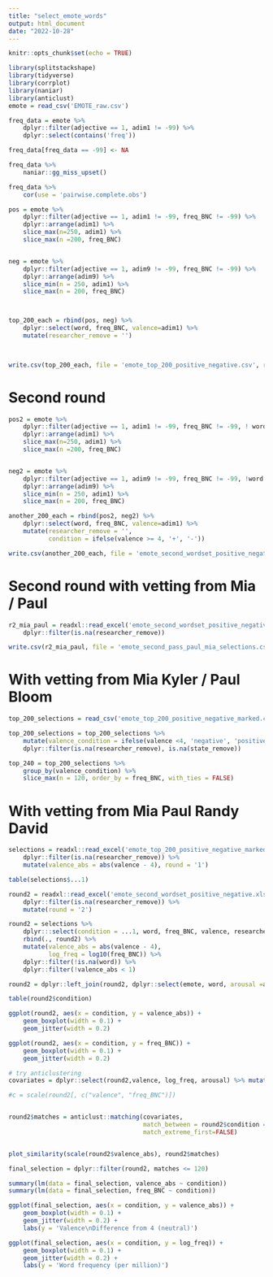 ```yaml
---
title: "select_emote_words"
output: html_document
date: "2022-10-28"
---
```


```r
knitr::opts_chunk$set(echo = TRUE)
```



```r
library(splitstackshape)
library(tidyverse)
library(corrplot)
library(naniar)
library(anticlust)
emote = read_csv('EMOTE_raw.csv')

freq_data = emote %>%
    dplyr::filter(adjective == 1, adim1 != -99) %>%
    dplyr::select(contains('freq'))

freq_data[freq_data == -99] <- NA

freq_data %>%
    naniar::gg_miss_upset()

freq_data %>%
    cor(use = 'pairwise.complete.obs')
```


```r
pos = emote %>%
    dplyr::filter(adjective == 1, adim1 != -99, freq_BNC != -99) %>%
    dplyr::arrange(adim1) %>%
    slice_max(n=250, adim1) %>%
    slice_max(n =200, freq_BNC)


neg = emote %>%
    dplyr::filter(adjective == 1, adim9 != -99, freq_BNC != -99) %>%
    dplyr::arrange(adim9) %>%
    slice_min(n = 250, adim1) %>%
    slice_max(n = 200, freq_BNC)



top_200_each = rbind(pos, neg) %>%
    dplyr::select(word, freq_BNC, valence=adim1) %>%
    mutate(researcher_remove = '')
    


write.csv(top_200_each, file = 'emote_top_200_positive_negative.csv', row.names = FALSE)
```

# Second round 
```r
pos2 = emote %>%
    dplyr::filter(adjective == 1, adim1 != -99, freq_BNC != -99, ! word %in% top_200_each$word) %>%
    dplyr::arrange(adim1) %>%
    slice_max(n=250, adim1) %>%
    slice_max(n =200, freq_BNC)


neg2 = emote %>%
    dplyr::filter(adjective == 1, adim9 != -99, freq_BNC != -99, !word %in% top_200_each$word) %>%
    dplyr::arrange(adim9) %>%
    slice_min(n = 250, adim1) %>%
    slice_max(n = 200, freq_BNC)

another_200_each = rbind(pos2, neg2) %>%
    dplyr::select(word, freq_BNC, valence=adim1) %>%
    mutate(researcher_remove = '',
           condition = ifelse(valence >= 4, '+', '-')) 

write.csv(another_200_each, file = 'emote_second_wordset_positive_negative.csv', row.names = FALSE)
```

# Second round with vetting from Mia / Paul

```r
r2_mia_paul = readxl::read_excel('emote_second_wordset_positive_negative.xls') %>%
    dplyr::filter(is.na(researcher_remove))

write.csv(r2_mia_paul, file = 'emote_second_pass_paul_mia_selections.csv')

```


# With vetting from Mia Kyler / Paul Bloom
```r
top_200_selections = read_csv('emote_top_200_positive_negative_marked.csv') 

top_200_selections = top_200_selections %>%
    mutate(valence_condition = ifelse(valence <4, 'negative', 'positive')) %>%
    dplyr::filter(is.na(researcher_remove), is.na(state_remove)) 

top_240 = top_200_selections %>%
    group_by(valence_condition) %>%
    slice_max(n = 120, order_by = freq_BNC, with_ties = FALSE)

```

# With vetting from Mia Paul Randy David


```r
selections = readxl::read_excel('emote_top_200_positive_negative_marked_RPA_DP.xlsx') %>%
    dplyr::filter(is.na(researcher_remove)) %>%
    mutate(valence_abs = abs(valence - 4), round = '1') 

table(selections$...1)

round2 = readxl::read_excel('emote_second_wordset_positive_negative.xls') %>%
    dplyr::filter(is.na(researcher_remove)) %>%
    mutate(round = '2') 

round2 = selections %>%
    dplyr:::select(condition = ...1, word, freq_BNC, valence, researcher_remove, round) %>%
    rbind(., round2) %>%
    mutate(valence_abs = abs(valence - 4),
           log_freq = log10(freq_BNC)) %>%
    dplyr::filter(!is.na(word)) %>%
    dplyr::filter(!valence_abs < 1)

round2 = dplyr::left_join(round2, dplyr::select(emote, word, arousal =adim2), by= 'word')

table(round2$condition)

ggplot(round2, aes(x = condition, y = valence_abs)) +
    geom_boxplot(width = 0.1) +
    geom_jitter(width = 0.2) 

ggplot(round2, aes(x = condition, y = freq_BNC)) +
    geom_boxplot(width = 0.1) +
    geom_jitter(width = 0.2) 

# try anticlustering
covariates = dplyr::select(round2,valence, log_freq, arousal) %>% mutate_all(scale)

#c = scale(round2[, c("valence", "freq_BNC")])


round2$matches = anticlust::matching(covariates,
                                     match_between = round2$condition == '+',
                                     match_extreme_first=FALSE)


plot_similarity(scale(round2$valence_abs), round2$matches)

final_selection = dplyr::filter(round2, matches <= 120)

summary(lm(data = final_selection, valence_abs ~ condition))
summary(lm(data = final_selection, freq_BNC ~ condition))

ggplot(final_selection, aes(x = condition, y = valence_abs)) +
    geom_boxplot(width = 0.1) +
    geom_jitter(width = 0.2) +
    labs(y = 'Valence\nDifference from 4 (neutral)')

ggplot(final_selection, aes(x = condition, y = log_freq)) +
    geom_boxplot(width = 0.1) +
    geom_jitter(width = 0.2) +
    labs(y = 'Word frequency (per million)') 
```


<!-- # Stratify based on valence (condition - positive vs. negative), valence (within-condition), arousal, freq_BNC -->

<!-- ```{r} -->
<!-- top_240 = top_240 %>% -->
<!--     dplyr::select(word, valence_condition) %>% -->
<!--     left_join(emote) %>% -->
<!--     group_by(valence_condition) %>% -->
<!--     mutate(freq_BNC_strat = ntile(freq_BNC, n = 3)) %>% -->
<!--     group_by(valence_condition, freq_BNC_strat) %>% -->
<!--     mutate(valence_strat = ntile(adim1, n = 2)) %>% -->
<!--     group_by(valence_condition, freq_BNC_strat, valence_strat) %>% -->
<!--     mutate(arousal_strat = ntile(adim2, n = 2)) -->


<!-- set.seed(11291993) -->

<!-- # stratify 20 times, pick the one with the smallest statistical differences between bins -->
<!-- for (i in 1:20){ -->
<!--     strast = stratified(indt = top_240, -->
<!--                     group = c('valence_condition', 'valence_strat', 'freq_BNC_strat', 'arousal_strat'), size = 5, bothSets = TRUE) -->

<!--     stratified_sets = rbind(dplyr::mutate(strast$SAMP1, set = 1), dplyr::mutate(strast$SAMP2, set = 2)) %>% -->
<!--         mutate(iter = i) -->

<!--     difference_summary = stratified_sets %>% -->
<!--         pivot_longer(cols = c(freq_BNC, adim1, adim2)) %>% -->
<!--         group_by(valence_condition, name) %>% -->
<!--         nest() %>% -->
<!--         mutate(diff_model = purrr::map(data, ~lm(data = ., value ~ set) %>% broom::tidy())) %>% -->
<!--         unnest(diff_model) %>% -->
<!--         dplyr::filter(term == 'set') %>% -->
<!--         mutate(iter = i) -->

<!--     if (i == 1){ -->
<!--         many_stratifications = stratified_sets -->
<!--         many_summaries = difference_summary -->
<!--     }else{ -->
<!--         many_stratifications = rbind(many_stratifications, stratified_sets) -->
<!--         many_summaries = rbind(many_summaries, difference_summary) -->
<!--     } -->
<!-- } -->

<!-- # choose iteration with smallest differences -->
<!-- best_iter = many_summaries %>% -->
<!--     group_by(iter) %>% -->
<!--     summarise(mean_pval = mean(p.value)) %>% -->
<!--     top_n(n = 1, wt = mean_pval) -->


<!-- ggplot(many_summaries, aes(x = factor(iter), y = p.value)) + -->
<!--     stat_summary(fun.data = mean_cl_boot) -->

<!-- best_stratification = many_stratifications %>% -->
<!--     dplyr::filter(iter == best_iter$iter[1]) -->

<!-- # wrute out the stratification to csv -->
<!-- write.csv(best_stratification, file = 'emote_240_words_stratified.csv', row.names = FALSE) -->
<!-- ``` -->

<!-- # Make many orders across the 4 runs -->

<!-- * Participants with even ID #s will see set1 pre (runs 1-2), set2 post (runs 3-4). Vice versa for participants with odd ID #s -->
<!-- ```{r} -->
<!-- run_groups = c(rep(1, 30), rep(2, 30)) -->

<!-- for (seed in 1:100){ -->
<!--     set.seed(seed) -->
<!--     word_shuffle = best_stratification %>% -->
<!--         dplyr::select(word, valence_condition, set) %>% -->
<!--         group_by(valence_condition, set) %>% -->
<!--         mutate(run = sample(run_groups, size = n(), replace = FALSE),  -->
<!--                seed = seed) %>% -->
<!--         dplyr::mutate(run = case_when( -->
<!--             seed %% 2 == 0 & run == 1 & set == 1 ~ 1, -->
<!--             seed %% 2 == 0 & run == 2 & set == 1 ~ 2, -->
<!--             seed %% 2 == 0 & run == 1 & set == 2 ~ 3, -->
<!--             seed %% 2 == 0 & run == 2 & set == 2 ~ 4, -->
<!--             seed %% 2 != 0 & run == 1 & set == 2 ~ 1, -->
<!--             seed %% 2 != 0 & run == 2 & set == 2 ~  2, -->
<!--             seed %% 2 != 0 & run == 1 & set == 1 ~ 3, -->
<!--             seed %% 2 != 0 & run == 2 & set == 1 ~ 4, -->
<!--         )) %>% -->
<!--         ungroup() %>% -->
<!--         dplyr::arrange(run) -->

<!--     # check that there are 30 words of each valence in each run -->
<!--     b = table(shuffle$run, shuffle$valence_condition)  -->
<!--     sum(b == 30) -->
<!--     assertthat::assert_that(sum(b == 30) == 8, msg = 'Word valence not split evenly across all runs!') -->

<!--     write.csv(word_shuffle, paste0('word_list_splits/word_order_', seed, '.csv'), row.names = FALSE) -->
<!-- } -->





<!-- ``` -->


<!-- ```{r} -->
<!-- emote %>% -->
<!--     dplyr::filter(adjective == 1) %>% -->
<!--     dplyr::select(contains('adim')) %>% -->
<!--     cor() %>% -->
<!--     corrplot(addCoef.col = 'black', method = 'color') -->
<!-- ``` -->



<!-- ```{r} -->
<!-- # balance on arousal and valence -->
<!-- # make 100 random orders in files, pull one for each participant at random -->
<!-- # write in checks -->
<!-- ``` -->
